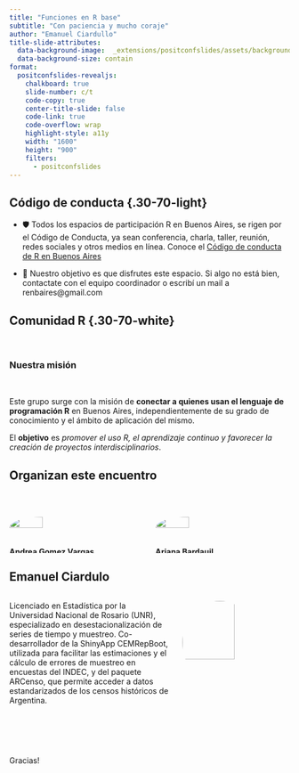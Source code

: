 ```yaml
---
title: "Funciones en R base"
subtitle: "Con paciencia y mucho coraje"
author: "Emanuel Ciardullo"
title-slide-attributes: 
  data-background-image:  _extensions/positconfslides/assets/backgrounds/toc-people-light.svg
  data-background-size: contain
format:
  positconfslides-revealjs: 
    chalkboard: true
    slide-number: c/t
    code-copy: true
    center-title-slide: false
    code-link: true
    code-overflow: wrap
    highlight-style: a11y
    width: "1600"
    height: "900"
    filters:
      - positconfslides
---
```


## **Código de conducta** {.30-70-light}

::: incremental
-   🛡️ Todos los espacios de participación R en Buenos Aires, se rigen por el Código de Conducta, ya sean conferencia, charla, taller, reunión, redes sociales y otros medios en línea. Conoce el [Código de conducta de R en Buenos Aires](https://renbaires.github.io/cdc)

-   🌈 Nuestro objetivo es que disfrutes este espacio. Si algo no está bien, contactate con el equipo coordinador o escribí un mail a renbaires@gmail.com
:::

## Comunidad R {.30-70-white}

<br>

### Nuestra misión

<br> 

Este grupo surge con la misión de **conectar a quienes usan el lenguaje de programación R** en Buenos Aires, independientemente de su grado de conocimiento y el ámbito de aplicación del mismo.

El **objetivo** es *promover el uso R, el aprendizaje continuo y favorecer la creación de proyectos interdisciplinarios*.


## Organizan este encuentro {.toc2-light}

<br>

::::::: columns

::: {.column width="30%"}
![](https://avatars.githubusercontent.com/u/45582182?v=4){width="50%" style="border-radius: 80%;"}

**Andrea Gomez Vargas**
:::

::: {.column width="30%"}
![](imagenes/ari.jpg){width="50%" style="border-radius: 80%; aling: center;"}

**Ariana Bardauil**
:::

:::::::

## Emanuel Ciardulo {.content-light .smaller}

::::: columns
::: {.column width="60%"}
 
Licenciado en Estadística por la Universidad Nacional de Rosario (UNR), especializado en desestacionalización de series de tiempo y muestreo.  Co-desarrollador de la ShinyApp CEMRepBoot, utilizada para facilitar las estimaciones y el cálculo de errores de muestreo en encuestas del INDEC, y del paquete ARCenso, que permite acceder a datos estandarizados de los censos históricos de Argentina.
:::

::: {.column width="40%"}
![](https://avatars.githubusercontent.com/u/64991969?v=4){width="70%" style="border-radius: 80%;"}
:::
:::::



##  {.toc-people-dark}

<br>
<br>

::: largest
Gracias!
:::

